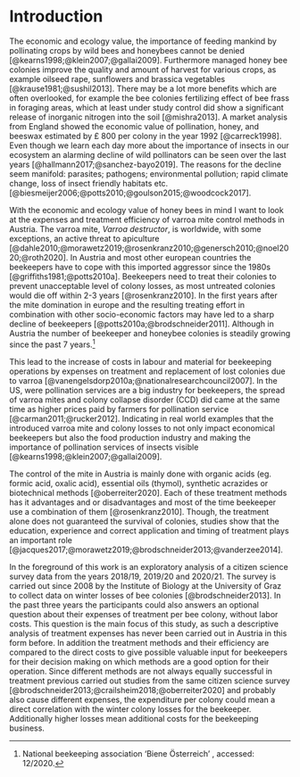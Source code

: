 # Introduction

The economic and ecology value, the importance of feeding mankind by pollinating crops by wild bees and honeybees cannot be denied [@kearns1998;@klein2007;@gallai2009]. Furthermore managed honey bee colonies improve the quality and amount of harvest for various crops, as example oilseed rape, sunflowers and brassica vegetables [@krause1981;@sushil2013]. There may be a lot more benefits which are often overlooked, for example the bee colonies fertilizing effect of bee frass in foraging areas, which at least under study control did show a significant release of inorganic nitrogen into the soil [@mishra2013]. A market analysis from England showed the economic value of pollination, honey, and beeswax estimated by £&nbsp;800 per colony in the year 1992 [@carreck1998]. Even though we learn each day more about the importance of insects in our ecosystem an alarming decline of wild pollinators can be seen over the last years [@hallmann2017;@sanchez-bayo2019]. The reasons for the decline seem manifold: parasites; pathogens; environmental pollution; rapid climate change, loss of insect friendly habitats etc. [@biesmeijer2006;@potts2010;@goulson2015;@woodcock2017].

With the economic and ecology value of honey bees in mind I want to look at the expenses and treatment efficiency of varroa mite control methods in Austria. The varroa mite, *Varroa destructor*, is worldwide, with some exceptions, an active threat to apiculture [@dahle2010;@morawetz2019;@rosenkranz2010;@genersch2010;@noel2020;@roth2020]. In Austria and most other european countries the beekeepers have to cope with this imported aggressor since the 1980s [@griffiths1981;@potts2010a]. Beekeepers need to treat their colonies to prevent unacceptable level of colony losses, as most untreated colonies would die off within 2-3 years [@rosenkranz2010]. In the first years after the mite domination in europe and the resulting  treating effort in combination with other socio-economic factors may have led to a sharp decline of beekeepers [@potts2010a;@brodschneider2011]. Although in Austria the number of beekeeper and honeybee colonies is steadily growing since the past 7 years.[^biene-österreich]

[^biene-österreich]: National beekeeping association 'Biene Österreich' \url{https://www.biene-oesterreich.at/}, accessed: 12/2020.

This lead to the increase of costs in labour and material for beekeeping operations by expenses on treatment and replacement of lost colonies due to varroa [@vanengelsdorp2010a;@nationalresearchcouncil2007]. In the US, were pollination services are a big industry for beekeepers, the spread of varroa mites and colony collapse disorder (CCD) did came at the same time as higher prices paid by farmers for pollination service [@carman2011;@rucker2012]. Indicating in real world examples that the introduced varroa mite and colony losses to not only impact economical beekeepers but also the food production industry and making the importance of pollination services of insects visible [@kearns1998;@klein2007;@gallai2009].

The control of the mite in Austria is mainly done with organic acids (eg. formic acid, oxalic acid), essential oils (thymol), synthetic acrazides or biotechnical methods [@oberreiter2020]. Each of these treatment methods has it advantages and or disadvantages and most of the time beekeeper use a combination of them [@rosenkranz2010]. Though, the treatment alone does not guaranteed the survival of colonies, studies show that the education, experience and correct application and timing of treatment plays an important role [@jacques2017;@morawetz2019;@brodschneider2013;@vanderzee2014].

In the foreground of this work is an exploratory analysis of a citizen science survey data from the years 2018/19, 2019/20 and 2020/21. The survey is carried out since 2008 by the Institute of Biology at the University of Graz to collect data on winter losses of bee colonies [@brodschneider2013]. In the past three years the participants could also answers an optional question about their expenses of treatment per bee colony, without labor costs. This question is the main focus of this study, as such a descriptive analysis of treatment expenses has never been carried out in Austria in this form before. In addition the treatment methods and their efficiency are compared to the direct costs to give possible valuable input for beekeepers for their decision making on which methods are a good option for their operation. Since different methods are not always equally successful in treatment previous carried out studies from the same citizen science survey [@brodschneider2013;@crailsheim2018;@oberreiter2020] and probably also cause different expenses, the expenditure per colony could mean a direct correlation with the winter colony losses for the beekeeper. Additionally higher losses mean additional costs for the beekeeping business.